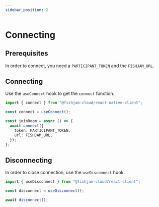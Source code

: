 ```yaml
---
sidebar_position: 2
---
```


# Connecting

## Prerequisites

In order to connect, you need a `PARTICIPANT_TOKEN` and the `FISHJAM_URL`.

## Connecting

Use the `useConnect` hook to get the `connect` function.

```ts
import { connect } from "@fishjam-cloud/react-native-client";

const connect = useConnect();

const joinRoom = async () => {
  await connect({
    token: PARTICIPANT_TOKEN,
    url: FISHJAM_URL,
  });
};
```

## Disconnecting

In order to close connection, use the `useDisconnect` hook.

```ts
import { useDisconnect } from "@fishjam-cloud/react-client";

const disconnect = useDisconnect();

await disconnect();
```
